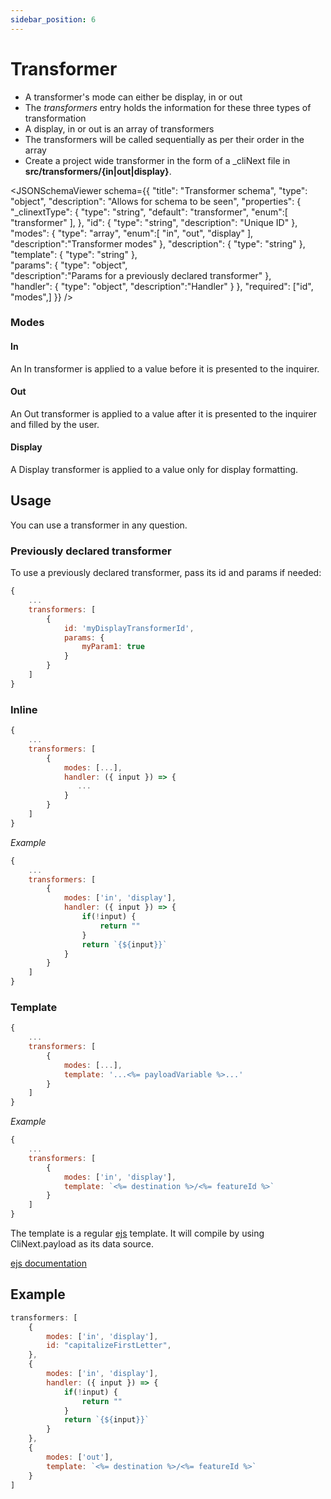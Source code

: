 ```yaml
---
sidebar_position: 6
---
```



# Transformer

- A transformer's mode can either be display, in or out
- The <i>transformers</i> entry holds the information for these three types of transformation
- A display, in or out is an array of transformers
- The transformers will be called sequentially as per their order in the array
- Create a project wide transformer in the form of a _cliNext file in <b>src/transformers/{in|out|display}</b>.


<JSONSchemaViewer schema={{
    	"title": "Transformer schema",
    	"type": "object",
        "description": "Allows for schema to be seen",
    	"properties": {
    		"_clinextType": {
    			"type": "string",
                "default": "transformer",
                "enum":[
                    "transformer"
                ],
    		},
            "id": {
    			"type": "string",
                "description": "Unique ID"
    		},
    		"modes": {
    			"type": "array",
                "enum":[
                    "in",
                    "out",
                    "display"
                ],
                "description":"Transformer modes"
    		},
            "description": {
    			"type": "string"
    		},
            "template": {
    			"type": "string"
    		},        
            "params": {
    			"type": "object",                
                "description":"Params for a previously declared transformer"
    		},                        
            "handler": {
    			"type": "object",
                "description":"Handler"
    		}
    	},
    	"required": ["id", "modes",]
    }} />


### Modes
#### In
An In transformer is applied to a value before it is presented to the inquirer.
#### Out
An Out transformer is applied to a value after it is presented to the inquirer and filled by the user.
#### Display
A Display transformer is applied to a value only for display formatting.


## Usage
You can use a transformer in any question.

### Previously declared transformer
To use a previously declared transformer, pass its id and params if needed:

```js
{
    ...
    transformers: [
        {
            id: 'myDisplayTransformerId',
            params: {
                myParam1: true
            }
        }
    ]
}
```



### Inline
```js
{
    ...
    transformers: [
        {
            modes: [...],
            handler: ({ input }) => {
               ...
            }
        }
    ]
}
```

*Example*
```js
{
    ...
    transformers: [
        {
            modes: ['in', 'display'],
            handler: ({ input }) => {
                if(!input) {
                    return ""
                }
                return `{${input}}`
            }
        }
    ]
}
```

### Template

```js
{
    ...
    transformers: [
        {
            modes: [...],
            template: '...<%= payloadVariable %>...'
        }
    ]
}
```

*Example*
```js
{
    ...
    transformers: [
        {
            modes: ['in', 'display'],
            template: `<%= destination %>/<%= featureId %>`
        }
    ]
}
```

The template is a regular [ejs](https://ejs.co) template. 
It will compile by using CliNext.payload as its data source.

[ejs documentation](https://ejs.co/#docs)


## Example
```js
transformers: [
    {
        modes: ['in', 'display'],
        id: "capitalizeFirstLetter",
    },
    {
        modes: ['in', 'display'],
        handler: ({ input }) => {
            if(!input) {
                return ""
            }
            return `{${input}}`
        }
    },
    {
        modes: ['out'],
        template: `<%= destination %>/<%= featureId %>`
    }
]

```